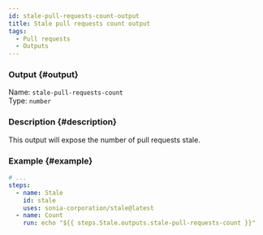 ```yaml
---
id: stale-pull-requests-count-output
title: Stale pull requests count output
tags:
  - Pull requests
  - Outputs
---
```


### Output {#output}

Name: `stale-pull-requests-count`  
Type: `number`

### Description {#description}

This output will expose the number of pull requests stale.

### Example {#example}

```yml {6}
# ...
steps:
  - name: Stale
    id: stale
    uses: sonia-corporation/stale@latest
  - name: Count
    run: echo "${{ steps.Stale.outputs.stale-pull-requests-count }}"
```
